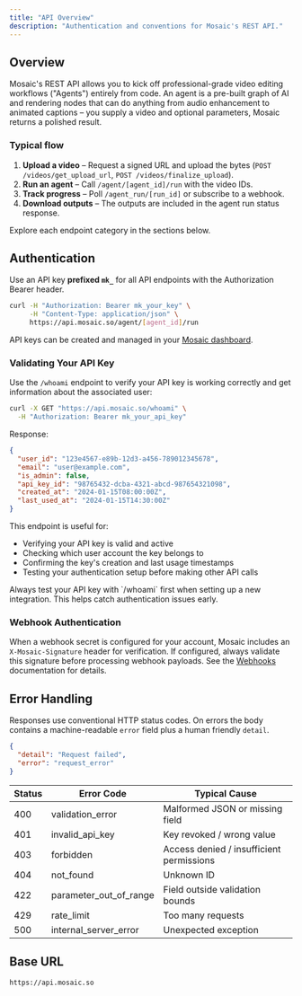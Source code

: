 ```yaml
---
title: "API Overview"
description: "Authentication and conventions for Mosaic's REST API."
---
```


## Overview

Mosaic's REST API allows you to kick off professional-grade video editing workflows ("Agents") entirely from code. An agent is a pre-built graph of AI and rendering nodes that can do anything from audio enhancement to animated captions – you supply a video and optional parameters, Mosaic returns a polished result.

### Typical flow

1. **Upload a video** – Request a signed URL and upload the bytes (`POST /videos/get_upload_url`, `POST /videos/finalize_upload`).
2. **Run an agent** – Call `/agent/[agent_id]/run` with the video IDs.
3. **Track progress** – Poll `/agent_run/[run_id]` or subscribe to a webhook.
4. **Download outputs** – The outputs are included in the agent run status response.

Explore each endpoint category in the sections below.

## Authentication

Use an API key **prefixed `mk_`** for all API endpoints with the Authorization Bearer header.

```bash
curl -H "Authorization: Bearer mk_your_key" \
     -H "Content-Type: application/json" \
     https://api.mosaic.so/agent/[agent_id]/run
```

API keys can be created and managed in your [Mosaic dashboard](https://app.mosaic.so).

### Validating Your API Key

Use the `/whoami` endpoint to verify your API key is working correctly and get information about the associated user:

```bash
curl -X GET "https://api.mosaic.so/whoami" \
  -H "Authorization: Bearer mk_your_api_key"
```

Response:

```json
{
  "user_id": "123e4567-e89b-12d3-a456-789012345678",
  "email": "user@example.com",
  "is_admin": false,
  "api_key_id": "98765432-dcba-4321-abcd-987654321098",
  "created_at": "2024-01-15T08:00:00Z",
  "last_used_at": "2024-01-15T14:30:00Z"
}
```

This endpoint is useful for:
- Verifying your API key is valid and active
- Checking which user account the key belongs to
- Confirming the key's creation and last usage timestamps
- Testing your authentication setup before making other API calls

<Tip>
Always test your API key with `/whoami` first when setting up a new integration. This helps catch authentication issues early.
</Tip>

### Webhook Authentication

When a webhook secret is configured for your account, Mosaic includes an `X-Mosaic-Signature` header for verification. If configured, always validate this signature before processing webhook payloads. See the [Webhooks](/overview/webhooks) documentation for details.



## Error Handling

Responses use conventional HTTP status codes. On errors the body contains a machine-readable `error` field plus a human friendly `detail`.

```json
{
  "detail": "Request failed",
  "error": "request_error"
}
```

| Status | Error Code | Typical Cause |
| --- | --- | --- |
| 400 | validation_error | Malformed JSON or missing field |
| 401 | invalid_api_key | Key revoked / wrong value |
| 403 | forbidden | Access denied / insufficient permissions |
| 404 | not_found | Unknown ID |
| 422 | parameter_out_of_range | Field outside validation bounds |
| 429 | rate_limit | Too many requests |
| 500 | internal_server_error | Unexpected exception |

## Base URL

```text
https://api.mosaic.so
```
